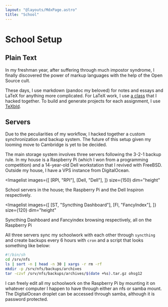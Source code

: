```yaml
---
layout: "@layouts/MdxPage.astro"
title: "School"
---
```


# School Setup


## Plain Text

In my freshman year, after suffering through much impostor syndrome, I finally
discovered the power of markup languages with the help of the Open Source cult.

These days, I use markdown (pandoc my beloved) for notes and essays and LaTeX
for anything more complicated. For LaTeX work, I use [a class](/code/juni.cls)
that I hacked together. To build and generate projects for each assignment, I
use [TeXbld](/dev/#texbld).

## Servers

Due to the peculiarities of my workflow, I hacked together a custom
synchronization and backup system. The future of this setup given my looming
move to Cambridge is yet to be decided.

The main storage system involves three servers following the 3-2-1 backup rule.
In my house is a Raspberry Pi (which I won from a programming competition) and a
14-year-old Dell workstation that I revived with FreeBSD. Outside my house, I
have a VPS instance from DigitalOcean.


<Imagelist
  images={[
    [RPI, "RPI"],
    [Dell, "Dell"],
  ]}
  size={150}
  dim="height"
>
  School servers in the house; the Raspberry Pi and the Dell Inspiron
  respectively.
</Imagelist>


<Imagelist
  images={[
    [ST, "Syncthing Dashboard"],
    [FI, "FancyIndex"],
  ]}
  size={120}
  dim="height"
>
  Syncthing Dashboard and Fancyindex browsing respectively, all on the Raspberry
  Pi
</Imagelist>

All three servers sync my schoolwork with each other through `syncthing` and
create backups every 6 hours with `cron` and a script that looks something like
below:

```sh
#!/bin/sh
cd /srv/nfs
ls | sort -n | head -n 30 | xargs -r rm -rf
mkdir -p /srv/nfs/backups/archives
tar -czvf /srv/nfs/backups/archives/$(date +%s).tar.gz ohsg12
```

I can freely edit all my schoolwork on the Raspberry Pi by mounting it on
whatever computer I happen to have through either an nfs or samba mount. The
DigitalOcean droplet can be accessed through samba, although it is password
protected.
